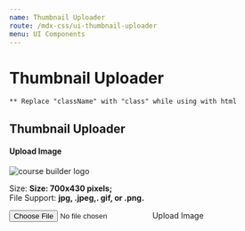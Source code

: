 ```yaml
---
name: Thumbnail Uploader
route: /mdx-css/ui-thumbnail-uploader
menu: UI Components
---
```



# Thumbnail Uploader

`** Replace "className" with "class" while using with html`

## Thumbnail Uploader

<Playground>
	<div className="tutor-thumbnail-uploader">
		<h4 class="tutor-text-medium-caption tutor-color-text-title">Upload Image</h4>
		<div className="thumbnail-wrapper d-flex align-items-center tutor-mt-10 tutor-p-15">
			<div className="thumbnail-preview image-previewer">
				<span className="preview-loading"></span>
				<img
					src="https://www.themeum.com/wp-content/uploads/2020/11/tutor-lms-footer-logo.svg"
					alt="course builder logo"
				/>
				<span className="delete-btn"></span>
			</div>
			<div className="thumbnail-input">
				<p className="tutor-text-regular-body tutor-color-text-subsued">
					Size: <strong className="tutor-text-medium-body">Size: 700x430 pixels;</strong> <br />
					File Support: <strong className="tutor-text-medium-body">jpg, .jpeg,. gif, or .png.</strong>
				</p>
				<label htmlFor="thumb-upload-1" className="tutor-btn tutor-is-sm tutor-mt-15">
					<input type="file" name="thumb-upload-1" id="thumb-upload-1" />
					<span className="tutor-btn-icon tutor-v2-icon-test icon-image-filled"> </span>
					<span>Upload Image</span>
				</label>
			</div>
		</div>
	</div>
</Playground>
